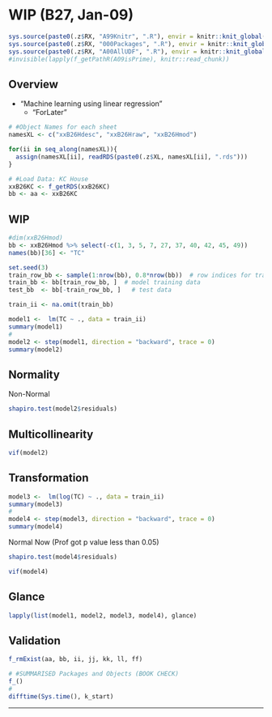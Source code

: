 # WIP (B27, Jan-09) {#b27}

```r
sys.source(paste0(.z$RX, "A99Knitr", ".R"), envir = knitr::knit_global())
sys.source(paste0(.z$RX, "000Packages", ".R"), envir = knitr::knit_global())
sys.source(paste0(.z$RX, "A00AllUDF", ".R"), envir = knitr::knit_global())
#invisible(lapply(f_getPathR(A09isPrime), knitr::read_chunk))
```


## Overview

- "Machine learning using linear regression"
  - "ForLater"

```r
# #Object Names for each sheet
namesXL <- c("xxB26Hdesc", "xxB26Hraw", "xxB26Hmod")
```

```r
for(ii in seq_along(namesXL)){
  assign(namesXL[ii], readRDS(paste0(.z$XL, namesXL[ii], ".rds")))
}
```

```r
# #Load Data: KC House
xxB26KC <- f_getRDS(xxB26KC)
bb <- aa <- xxB26KC
```


## WIP


```r
#dim(xxB26Hmod)
bb <- xxB26Hmod %>% select(-c(1, 3, 5, 7, 27, 37, 40, 42, 45, 49))
names(bb)[36] <- "TC"
```



```r
set.seed(3)
train_row_bb <- sample(1:nrow(bb), 0.8*nrow(bb))  # row indices for training data: 80:20
train_bb <- bb[train_row_bb, ]  # model training data
test_bb  <- bb[-train_row_bb, ]   # test data
```


```r
train_ii <- na.omit(train_bb)
```


```r
model1 <-  lm(TC ~ ., data = train_ii)
summary(model1)
#
model2 <- step(model1, direction = "backward", trace = 0)
summary(model2)

```



## Normality

Non-Normal

```r
shapiro.test(model2$residuals)
```



## Multicollinearity

```r
vif(model2)
```


## Transformation

```r
model3 <-  lm(log(TC) ~ ., data = train_ii)
summary(model3)
#
model4 <- step(model3, direction = "backward", trace = 0)
summary(model4)
```

Normal Now (Prof got p value less than 0.05)

```r
shapiro.test(model4$residuals)
```



```r
vif(model4)
```

## Glance


```r
lapply(list(model1, model2, model3, model4), glance)
```

## Validation {.unlisted .unnumbered .tabset .tabset-fade}

```r
f_rmExist(aa, bb, ii, jj, kk, ll, ff)
```

```r
# #SUMMARISED Packages and Objects (BOOK CHECK)
f_()
#
difftime(Sys.time(), k_start)
```

****
